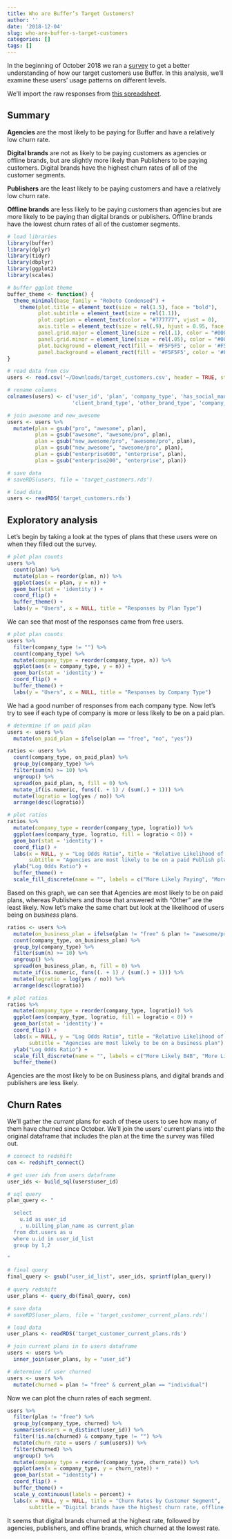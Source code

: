```yaml
---
title: Who are Buffer’s Target Customers?
author: ''
date: '2018-12-04'
slug: who-are-buffer-s-target-customers
categories: []
tags: []
---
```


In the beginning of October 2018 we ran a [survey](https://paper.dropbox.com/doc/Target-Customer-Breakdown-Survey-Design-Usage-Analysis--APEa4MfJXOTgIiRGv5bKCgcTAg-IRQFYIt6uF2BDuVKIj4bv) to get a better understanding of how our target customers use Buffer. In this analysis, we'll examine these users' usage patterns on different levels. 

We'll import the raw responses from [this spreadsheet](https://docs.google.com/spreadsheets/d/1zWndjJspBQCSCC6NDZAmB9gTy_G35TJwAFy-dXDJKMo/edit#gid=1451785594).

## Summary
**Agencies** are the most likely to be paying for Buffer and have a relatively low churn rate. 

**Digital brands** are not as likely to be paying customers as agencies or offline brands, but are slightly more likely than Publishers to be paying customers. Digital brands have the highest churn rates of all of the customer segments. 

**Publishers** are the least likely to be paying customers and have a relatively low churn rate.

**Offline brands** are less likely to be paying customers than agencies but are more likely to be paying than digital brands or publishers. Offline brands have the lowest churn rates of all of the customer segments.

```r
# load libraries
library(buffer)
library(dplyr)
library(tidyr)
library(dbplyr)
library(ggplot2)
library(scales)

# buffer ggplot theme
buffer_theme <- function() {
  theme_minimal(base_family = "Roboto Condensed") +
    theme(plot.title = element_text(size = rel(1.5), face = "bold"),
          plot.subtitle = element_text(size = rel(1.1)),
          plot.caption = element_text(color = "#777777", vjust = 0),
          axis.title = element_text(size = rel(.9), hjust = 0.95, face = "italic"),
          panel.grid.major = element_line(size = rel(.1), color = "#000000"),
          panel.grid.minor = element_line(size = rel(.05), color = "#000000"),
          plot.background = element_rect(fill = '#F5F5F5', color = '#F5F5F5'),
          panel.background = element_rect(fill = '#F5F5F5', color = '#F5F5F5'))
}
```

```r
# read data from csv
users <- read.csv('~/Downloads/target_customers.csv', header = TRUE, stringsAsFactors = FALSE)
```

```r
# rename columns
colnames(users) <- c('user_id', 'plan', 'company_type', 'has_social_manager', 
                     'client_brand_type', 'other_brand_type', 'company_description')

# join awesome and new_awesome
users <- users %>% 
  mutate(plan = gsub("pro", "awesome", plan),
         plan = gsub("awesome", "awesome/pro", plan),
         plan = gsub("new_awesome/pro", "awesome/pro", plan),
         plan = gsub("new_awesome", "awesome/pro", plan),
         plan = gsub("enterprise600", "enterprise", plan),
         plan = gsub("enterprise200", "enterprise", plan))
```

```r
# save data
# saveRDS(users, file = 'target_customers.rds')

# load data
users <- readRDS('target_customers.rds')
```

## Exploratory analysis
Let's begin by taking a look at the types of plans that these users were on when they filled out the survey.

```r
# plot plan counts
users %>% 
  count(plan) %>% 
  mutate(plan = reorder(plan, n)) %>% 
  ggplot(aes(x = plan, y = n)) +
  geom_bar(stat = 'identity') +
  coord_flip() +
  buffer_theme() +
  labs(y = "Users", x = NULL, title = "Responses by Plan Type")
```

We can see that most of the responses came from free users. 

```r
# plot plan counts
users %>% 
  filter(company_type != "") %>% 
  count(company_type) %>% 
  mutate(company_type = reorder(company_type, n)) %>% 
  ggplot(aes(x = company_type, y = n)) +
  geom_bar(stat = 'identity') +
  coord_flip() +
  buffer_theme() +
  labs(y = "Users", x = NULL, title = "Responses by Company Type")
```

We had a good number of responses from each company type. Now let's try to see if each type of company is more or less likely to be on a paid plan.

```r
# determine if on paid plan
users <- users %>% 
  mutate(on_paid_plan = ifelse(plan == "free", "no", "yes"))
```

```r
ratios <- users %>%
  count(company_type, on_paid_plan) %>%
  group_by(company_type) %>%
  filter(sum(n) >= 10) %>%
  ungroup() %>%
  spread(on_paid_plan, n, fill = 0) %>%
  mutate_if(is.numeric, funs((. + 1) / (sum(.) + 1))) %>%
  mutate(logratio = log(yes / no)) %>%
  arrange(desc(logratio))

# plot ratios
ratios %>%
  mutate(company_type = reorder(company_type, logratio)) %>%
  ggplot(aes(company_type, logratio, fill = logratio < 0)) +
  geom_bar(stat = 'identity') +
  coord_flip() +
  labs(x = NULL, y = "Log Odds Ratio", title = "Relative Likelihood of Being on Paid Plan",
       subtitle = "Agencies are most likely to be on a paid Publish plan") +
  ylab("Log Odds Ratio") +
  buffer_theme() +
  scale_fill_discrete(name = "", labels = c("More Likely Paying", "More Likely Free"))
```

Based on this graph, we can see that Agencies are most likely to be on paid plans, whereas Publishers and those that answered with "Other" are the least likely. Now let's make the same chart but look at the likelihood of users being on _business_ plans.

```r
ratios <- users %>%
  mutate(on_business_plan = ifelse(plan != "free" & plan != "awesome/pro", "yes", "no")) %>% 
  count(company_type, on_business_plan) %>%
  group_by(company_type) %>%
  filter(sum(n) >= 10) %>%
  ungroup() %>%
  spread(on_business_plan, n, fill = 0) %>%
  mutate_if(is.numeric, funs((. + 1) / (sum(.) + 1))) %>%
  mutate(logratio = log(yes / no)) %>%
  arrange(desc(logratio))

# plot ratios
ratios %>%
  mutate(company_type = reorder(company_type, logratio)) %>%
  ggplot(aes(company_type, logratio, fill = logratio < 0)) +
  geom_bar(stat = 'identity') +
  coord_flip() +
  labs(x = NULL, y = "Log Odds Ratio", title = "Relative Likelihood of Being on Business Plan",
       subtitle = "Agencies are most likely to be on a business plan") +
  ylab("Log Odds Ratio") +
  scale_fill_discrete(name = "", labels = c("More Likely B4B", "More Likely not B4B")) +
  buffer_theme()
```

Agencies are the most likely to be on Business plans, and digital brands and publishers are less likely.

## Churn Rates
We'll gather the _current_ plans for each of these users to see how many of them have churned since October. We'll join the users' current plans into the original dataframe that includes the plan at the time the survey was filled out.

```r
# connect to redshift
con <- redshift_connect()

# get user ids from users dataframe
user_ids <- build_sql(users$user_id)

# sql query
plan_query <- "

  select
    u.id as user_id
    , u.billing_plan_name as current_plan
  from dbt.users as u
  where u.id in user_id_list
  group by 1,2

"

# final query
final_query <- gsub("user_id_list", user_ids, sprintf(plan_query))
  
# query redshift
user_plans <- query_db(final_query, con)
```

```r
# save data
# saveRDS(user_plans, file = 'target_customer_current_plans.rds')

# load data
user_plans <- readRDS('target_customer_current_plans.rds')
```

```r
# join current plans in to users dataframe
users <- users %>% 
  inner_join(user_plans, by = "user_id")

# determine if user churned
users <- users %>% 
  mutate(churned = plan != "free" & current_plan == "individual")
```

Now we can plot the churn rates of each segment.

```r
users %>% 
  filter(plan != "free") %>% 
  group_by(company_type, churned) %>% 
  summarise(users = n_distinct(user_id)) %>% 
  filter(!is.na(churned) & company_type != "") %>% 
  mutate(churn_rate = users / sum(users)) %>% 
  filter(churned) %>% 
  ungroup() %>% 
  mutate(company_type = reorder(company_type, churn_rate)) %>% 
  ggplot(aes(x = company_type, y = churn_rate)) +
  geom_bar(stat = "identity") +
  coord_flip() +
  buffer_theme() + 
  scale_y_continuous(labels = percent) +
  labs(x = NULL, y = NULL, title = "Churn Rates by Customer Segment",
       subtitle = "Digital brands have the highest churn rate, offline brands have the lowest")
```

It seems that digital brands churned at the highest rate, followed by agencies, publishers, and offline brands, which churned at the lowest rate.